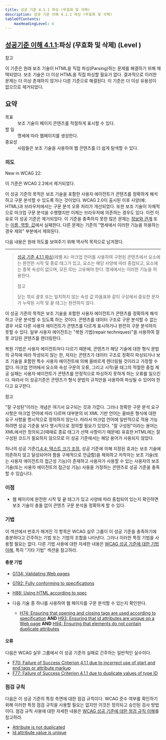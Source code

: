 ```yaml
---
title: 성공 기준 4.1.1 파싱 (무효화 및 삭제)
description: 성공 기준 이해 4.1.1 파싱 (무효화 및 삭제)
tableOfContents:
    maxHeadingLevel: 4
---
```



## [성공기준 이해 4.1.1](https://w3.org/TR/WCAG22#parsing):파싱 (무효화 및 삭제) (Level )

<Card title="성공 기준 (SC)"></Card>

참고

이 기준은 원래 보조 기술이 HTML을 직접 파싱(Parsing)하는 문제를 해결하기 위해 채택되었다. 보조 기술은 더 이상 HTML을 직접 파싱할 필요가 없다. 결과적으로 이러한 문제는 더 이상 존재하지 않거나 다른 기준으로 해결된다. 이 기준은 더 이상 유용성이 없으므로 제거되었다.

## 요약

<dl>
<dt>목표</dt>
<dd>보조 기술이 페이지 콘텐츠를 적절하게 표시할 수 있다.</dd>
<dt>할 일</dt>
<dd>명세에 따라 웹페이지를 생성한다.</dd>
<dt>중요성</dt>
<dd>사람들은 보조 기술을 사용하여 웹 콘텐츠를 더 쉽게 탐색할 수 있다.</dd>
</dl>

### 의도

New in WCAG 22:

이 기준은 WCAG 2.2에서 제거되었다.

이 성공 기준의 목적은 보조 기술을 포함한 사용자 에이전트가 콘텐츠를 정확하게 해석하고 구문 분석할 수 있도록 하는 것이었다. WCAG 2.0이 출시된 이후 사양(예: HTML)과 브라우저에서는 구문 분석 오류 처리가 개선되었다. 또한 보조 기술이 자체적으로 마크업 구문 분석을 수행했지만 이제는 브라우저에 의존하는 경우도 있다. 이런 이유로 이 성공 기준은 제거되었다. 이 기준을 충족하지 못한 많은 문제는 [정보와 관계](info-and-relationships) 또는 [이름, 역할, 값](name-role-value)에서 실패한다. 다른 문제는 기준의 "명세에서 이러한 기능을 허용하는 경우 제외" 부분에서 제외된다.

다음 내용은 원래 의도를 보여주기 위해 역사적 목적으로 남겨졌다.

---

> [성공 기준 4.1.1 파싱](https://www.w3.org/TR/WCAG21/#parsing)(레벨 A): 마크업 언어를 사용하여 구현된 콘텐츠에서 요소에는 완전한 시작 및 종료 태그가 있고, 요소는 해당 사양에 따라 중첩되고, 요소에는 중복 속성이 없으며, 모든 ID는 고유해야 한다. 명세에서는 이러한 기능을 허용한다.
> 
> 참고
> 
> 닫는 꺾쇠 괄호 또는 일치하지 않는 속성 값 따옴표와 같이 구성에서 중요한 문자가 누락된 시작 및 끝 태그는 완전하지 않다.

이 성공 기준의 목적은 보조 기술을 포함한 사용자 에이전트가 콘텐츠를 정확하게 해석하고 구문 분석할 수 있도록 하는 것이다. 콘텐츠를 데이터 구조로 구문 분석할 수 없는 경우 서로 다른 사용자 에이전트가 콘텐츠를 다르게 표시하거나 완전히 구문 분석하지 못할 수 있다. 일부 사용자 에이전트는 "복원 기법(repair techniques)"을 사용하여 잘못 코딩된 콘텐츠를 렌더링한다.

복원 기법은 사용자 에이전트마다 다르기 때문에, 콘텐츠가 해당 기술에 대한 형식 문법의 규칙에 따라 작성되지 않는 한, 저자는 콘텐츠가 데이터 구조로 정확히 파싱되거나 보조 기술을 포함한 특수 사용자 에이전트에 의해 올바르게 렌더링될 것이라고 가정할 수 없다. 마크업 언어에서 요소와 속성 구문의 오류, 그리고 시작/끝 태그의 적절한 중첩 제공 실패는 사용자 에이전트가 콘텐츠를 안정적으로 파싱하지 못하게 하는 오류를 일으킨다. 따라서 이 성공기준은 콘텐츠가 형식 문법의 규칙만을 사용하여 파싱될 수 있어야 한다고 요구한다.

참고

"잘 구성된"이라는 개념은 여기서 요구되는 것과 가깝다. 그러나 정확한 구문 분석 요구 사항은 마크업 언어에 따라 다르며 대부분의 비 XML 기반 언어는 올바른 형식에 대한 요구 사항을 명시적으로 정의하지 않는다. 따라서 마크업 언어에 일반적으로 적용 가능하려면 성공 기준을 보다 명시적으로 정의할 필요가 있었다. "잘 구성된"이라는 용어는 XML에서만 정의되고(때때로 종료 태그가 선택 사항이기 때문에) 유효한 HTML에는 잘 구성된 코드가 필요하지 않으므로 이 성공 기준에서는 해당 용어가 사용되지 않았다.

하나의 성공 기준([1.4.4: 텍스트 크기 조정](resize-text), 성공 기준에 의해 지정된 효과는 보조 기술에 의존하지 않고 달성되어야 함을 구체적으로 언급함)을 제외하고 저작자는 보조 기술(또는 사용자 에이전트의 접근성 기능)이 존재하고 사용자가 사용할 수 있는 사용자의 보조 기술(또는 사용자 에이전트의 접근성 기능) 사용을 가정하는 콘텐츠로 성공 기준을 충족할 수 있습니다.

### 이점

*   웹 페이지에 완전한 시작 및 끝 태그가 있고 사양에 따라 중첩되어 있는지 확인하면 보조 기술이 충돌 없이 콘텐츠 구문 분석을 정확하게 할 수 있다.

### 기법

이 섹션에서 번호가 매겨진 각 항목은 WCAG 실무 그룹이 이 성공 기준을 충족하기에 충분하다고 간주하는 기법 또는 기법의 조합을 나타낸다. 그러나 이러한 특정 기법을 사용할 필요는 없다. 다른 기법 사용에 대한 자세한 내용은 [WCAG 성공 기준에 대한 기법 이해](understanding-techniques), 특히 "기타 기법" 섹션을 참고하라.

#### 충분 기법

*   [G134: Validating Web pages](https://www.w3.org/WAI/WCAG22/Techniques/general/G134)
*   [G192: Fully conforming to specifications](https://www.w3.org/WAI/WCAG22/Techniques/general/G192)
*   [H88: Using HTML according to spec](https://www.w3.org/WAI/WCAG22/Techniques/html/H88)
*   다음 기술 중 하나를 사용하여 웹 페이지를 구문 분석할 수 있는지 확인한다.
    
    *   [H74: Ensuring that opening and closing tags are used according to specification](https://www.w3.org/WAI/WCAG22/Techniques/html/H74) **AND** [H93: Ensuring that id attributes are unique on a Web page](https://www.w3.org/WAI/WCAG22/Techniques/html/H93) **AND** [H94: Ensuring that elements do not contain duplicate attributes](https://www.w3.org/WAI/WCAG22/Techniques/html/H94)

#### 오류

다음은 WCAG 실무 그룹에서 이 성공 기준의 실패로 간주하는 일반적인 실수이다.

*   [F70: Failure of Success Criterion 4.1.1 due to incorrect use of start and end tags or attribute markup](https://www.w3.org/WAI/WCAG22/Techniques/failures/F70)
*   [F77: Failure of Success Criterion 4.1.1 due to duplicate values of type ID](https://www.w3.org/WAI/WCAG22/Techniques/failures/F77)

### 점검 규칙

다음은 이 성공 기준의 특정 측면에 대한 점검 규칙이다. WCAG 준수 여부를 확인하기 위해 이러한 특정 점검 규칙을 사용할 필요는 없지만 이것은 정의되고 승인된 검사 방법이다. 점검 규칙 사용에 대한 자세한 내용은 [WCAG 성공 기준에 대한 점검 규칙 이해](understanding-act-rules.html)를 참고하라.

*   [Attribute is not duplicated](https://www.w3.org/WAI/standards-guidelines/act/rules/e6952f/proposed/)
*   [Id attribute value is unique](https://www.w3.org/WAI/standards-guidelines/act/rules/3ea0c8/proposed/)

